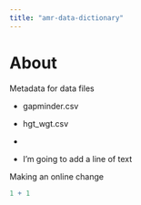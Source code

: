 ```yaml
---
title: "amr-data-dictionary"
---
```


# About

Metadata for data files

-   gapminder.csv

-   hgt_wgt.csv

-   

-   I'm going to add a line of text

Making an online change

```r
1 + 1
```
